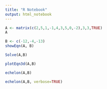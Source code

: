---
title: "R Notebook"
output: html_notebook
---



```{r}
A <- matrix(c(2,5,1,-1,4,3,5,0,-2),3,3,TRUE)
A
```
```{r}
B <- c(-12,-4,-13)
showEqn(A, B)
```
```{r}
Solve(A,B)
```
```{r}
plotEqn3d(A,B)
```
```{r}
echelon(A,B)
```
```{r}
echelon(A,B, verbose=TRUE)
```


